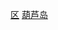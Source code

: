 {{Catnav|頁面分類|...|市辖区|辽宁市辖区}}
{{Catnav|頁面分類|...|辽宁县级行政区|葫芦岛区县市}}
{{Catnav|頁面分類|...|辽宁地级市|葫芦岛|葫芦岛行政区划|葫芦岛区县市}}
[[Category:葫芦岛区县市|区]]
[[Category:辽宁市辖区|葫芦岛]]
{{catmore|南票区|葫芦岛市南票区}}